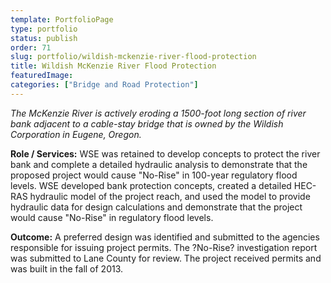 ```yaml
---
template: PortfolioPage
type: portfolio
status: publish
order: 71
slug: portfolio/wildish-mckenzie-river-flood-protection
title: Wildish McKenzie River Flood Protection
featuredImage: 
categories: ["Bridge and Road Protection"]
---
```


_The McKenzie River is actively eroding a 1500-foot long section of river bank adjacent to a cable-stay bridge that is owned by the Wildish Corporation in Eugene, Oregon._  
  
**Role / Services:** WSE was retained to develop concepts to protect the river bank and complete a detailed hydraulic analysis to demonstrate that the proposed project would cause "No-Rise" in 100-year regulatory flood levels. WSE developed bank protection concepts, created a detailed HEC-RAS hydraulic model of the project reach, and used the model to provide hydraulic data for design calculations and demonstrate that the project would cause "No-Rise" in regulatory flood levels.  
  
**Outcome:** A preferred design was identified and submitted to the agencies responsible for issuing project permits. The ?No-Rise? investigation report was submitted to Lane County for review. The project received permits and was built in the fall of 2013.